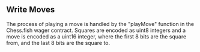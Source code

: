 ## Write Moves

The process of playing a move is handled by the "playMove" function in the Chess.fish wager contract. Squares are encoded as uint8 integers and a move is encoded as a uint16 integer, where the first 8 bits are the square from, and the last 8 bits are the square to. 